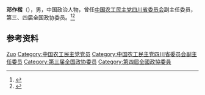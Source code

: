 '''邓作楷'''（{{bd|？|？||}}），男，中国政治人物，曾任[[中国农工民主党四川省委员会|中国农工民主党四川省委员会]]副主任委员，第三、四届全国政协委员。<ref>{{Cite book|title=中华人民共和国职官志|author=何虎生, 李耀东, 向常福主编|publisher=中国社会出版社|year=2003|isbn=9787800883934|location=北京|pages=}}</ref><ref>{{Cite book|title=历届全国政协委员人名辞典|author=|publisher=中国国际广播出版社|year=1996|isbn=9787507813746|location=北京|pages=286}}</ref>

== 参考资料 ==
{{reflist}}

{{中国人物小作品}}

{{Authority control}}
{{DEFAULTSORT:Deng邓}}
[[Category:邓姓|Zuo]]
[[Category:中国农工民主党党员|Category:中国农工民主党党员]]
[[Category:中国农工民主党四川省委员会副主任委员|Category:中国农工民主党四川省委员会副主任委员]]
[[Category:第三届全国政协委员|Category:第三届全国政协委员]]
[[Category:第四屆全國政協委員|Category:第四屆全國政協委員]]